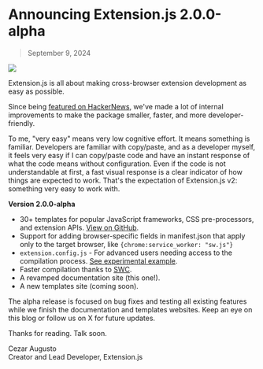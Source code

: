 # Announcing Extension.js 2.0.0-alpha

> September 9, 2024

![](../../../assets/blog/extension-2-0-0-alpha.png)

Extension.js is all about making cross-browser extension development as easy as possible.

Since being [featured on HackerNews](https://hnrankings.info/40210627/), we've made a lot of internal improvements to make the package smaller, faster, and more developer-friendly.

To me, "very easy" means very low cognitive effort. It means something is familiar. Developers are familiar with copy/paste, and as a developer myself, it feels very easy if I can copy/paste code and have an instant response of what the code means without configuration. Even if the code is not understandable at first, a fast visual response is a clear indicator of how things are expected to work. That's the expectation of Extension.js v2: something very easy to work with.

**Version 2.0.0-alpha**

- 30+ templates for popular JavaScript frameworks, CSS pre-processors, and extension APIs. [View on GitHub](https://github.com/extension-js/extension.js/tree/main/examples).
- Support for adding browser-specific fields in manifest.json that apply only to the target browser, like `{chrome:service_worker: "sw.js"}`
- `extension.config.js` - For advanced users needing access to the compilation process. [See experimental example](https://github.com/extension-js/extension.js/tree/main/examples/content-extension-config).
- Faster compilation thanks to [SWC](https://swc.rs/).
- A revamped documentation site (this one!).
- A new templates site (coming soon).

The alpha release is focused on bug fixes and testing all existing features while we finish the documentation and templates websites. Keep an eye on this blog or follow us on X for future updates.

Thanks for reading. Talk soon.

Cezar Augusto<br/>
Creator and Lead Developer, Extension.js
